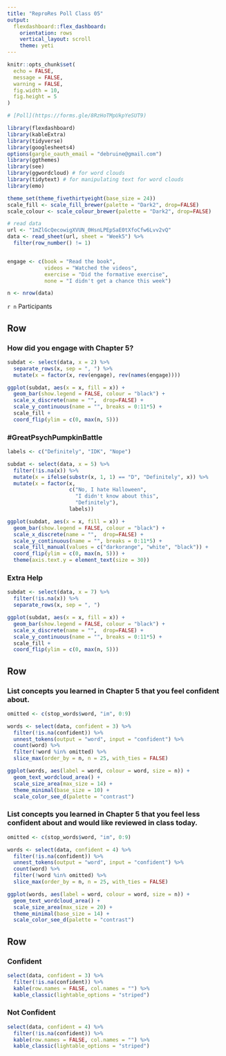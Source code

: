 ```yaml
---
title: "ReproRes Poll Class 05"
output: 
  flexdashboard::flex_dashboard:
    orientation: rows
    vertical_layout: scroll
    theme: yeti
---
```


```r
knitr::opts_chunk$set(
  echo = FALSE,
  message = FALSE,
  warning = FALSE,
  fig.width = 10,
  fig.height = 5
)

# [Poll](https://forms.gle/8RzHoTMpUkpYeSUT9)

library(flexdashboard)
library(kableExtra)
library(tidyverse)
library(googlesheets4)
options(gargle_oauth_email = "debruine@gmail.com")
library(ggthemes)
library(see)
library(ggwordcloud) # for word clouds
library(tidytext) # for manipulating text for word clouds
library(emo)
```

```r
theme_set(theme_fivethirtyeight(base_size = 24))
scale_fill <- scale_fill_brewer(palette = "Dark2", drop=FALSE)
scale_colour <- scale_colour_brewer(palette = "Dark2", drop=FALSE)
```

```r
# read data
url <- "1mZlGcQecowigXVUN_0HsnLPEpSaE0tXfoCfw6Lvv2vQ"
data <- read_sheet(url, sheet = "Week5") %>%
  filter(row_number() != 1)


engage <- c(book = "Read the book", 
            videos = "Watched the videos", 
            exercise = "Did the formative exercise",
            none = "I didn't get a chance this week")

n <- nrow(data)
```

`r n` Participants

Row {data-height=400}
-----------------------------------------------------------------------

### How did you engage with Chapter 5?

```r
subdat <- select(data, x = 2) %>%
  separate_rows(x, sep = ", ") %>%
  mutate(x = factor(x, rev(engage), rev(names(engage))))

ggplot(subdat, aes(x = x, fill = x)) +
  geom_bar(show.legend = FALSE, colour = "black") +
  scale_x_discrete(name = "",  drop=FALSE) +
  scale_y_continuous(name = "", breaks = 0:11*5) +
  scale_fill +
  coord_flip(ylim = c(0, max(n, 5))) 
```

### #GreatPsychPumpkinBattle

```r
labels <- c("Definitely", "IDK", "Nope")

subdat <- select(data, x = 5) %>%
  filter(!is.na(x)) %>%
  mutate(x = ifelse(substr(x, 1, 1) == "D", "Definitely", x)) %>%
  mutate(x = factor(x, 
                    c("No, I hate Halloween",
                      "I didn't know about this",
                      "Definitely"),
                    labels))

ggplot(subdat, aes(x = x, fill = x)) +
  geom_bar(show.legend = FALSE, colour = "black") +
  scale_x_discrete(name = "",  drop=FALSE) +
  scale_y_continuous(name = "", breaks = 0:11*5) +
  scale_fill_manual(values = c("darkorange", "white", "black")) +
  coord_flip(ylim = c(0, max(n, 5))) +
  theme(axis.text.y = element_text(size = 30))
```


### Extra Help

```r
subdat <- select(data, x = 7) %>%
  filter(!is.na(x)) %>%
  separate_rows(x, sep = ", ")

ggplot(subdat, aes(x = x, fill = x)) +
  geom_bar(show.legend = FALSE, colour = "black") +
  scale_x_discrete(name = "",  drop=FALSE) +
  scale_y_continuous(name = "", breaks = 0:11*5) +
  scale_fill +
  coord_flip(ylim = c(0, max(n, 5)))
```


Row {data-height=400}
-----------------------------------------------------------------------

### List concepts you learned in Chapter 5 that you feel confident about.

```r
omitted <- c(stop_words$word, "im", 0:9)

words <- select(data, confident = 3) %>%
  filter(!is.na(confident)) %>%
  unnest_tokens(output = "word", input = "confident") %>%
  count(word) %>%
  filter(!word %in% omitted) %>%
  slice_max(order_by = n, n = 25, with_ties = FALSE)

ggplot(words, aes(label = word, colour = word, size = n)) +
  geom_text_wordcloud_area() +
  scale_size_area(max_size = 14) +
  theme_minimal(base_size = 10) +
  scale_color_see_d(palette = "contrast") 
```



### List concepts you learned in Chapter 5 that you feel less confident about and would like reviewed in class today.

```r
omitted <- c(stop_words$word, "im", 0:9)

words <- select(data, confident = 4) %>%
  filter(!is.na(confident)) %>%
  unnest_tokens(output = "word", input = "confident") %>%
  count(word) %>%
  filter(!word %in% omitted) %>%
  slice_max(order_by = n, n = 25, with_ties = FALSE)

ggplot(words, aes(label = word, colour = word, size = n)) +
  geom_text_wordcloud_area() +
  scale_size_area(max_size = 20) +
  theme_minimal(base_size = 14) +
  scale_color_see_d(palette = "contrast") 
```

Row {data-height=600}
-----------------------------------------------------------------------

### Confident 

```r
select(data, confident = 3) %>%
  filter(!is.na(confident)) %>%
  kable(row.names = FALSE, col.names = "") %>%
  kable_classic(lightable_options = "striped")
```


### Not Confident 

```r
select(data, confident = 4) %>%
  filter(!is.na(confident)) %>%
  kable(row.names = FALSE, col.names = "") %>%
  kable_classic(lightable_options = "striped")
```
